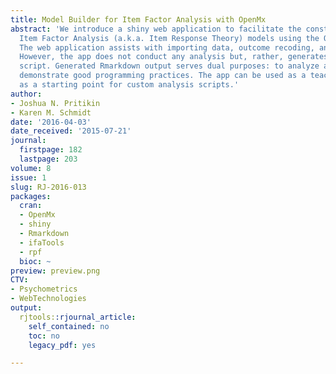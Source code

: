 ```yaml
---
title: Model Builder for Item Factor Analysis with OpenMx
abstract: 'We introduce a shiny web application to facilitate the construction of
  Item Factor Analysis (a.k.a. Item Response Theory) models using the OpenMx package.
  The web application assists with importing data, outcome recoding, and model specification.
  However, the app does not conduct any analysis but, rather, generates an analysis
  script. Generated Rmarkdown output serves dual purposes: to analyze a data set and
  demonstrate good programming practices. The app can be used as a teaching tool or
  as a starting point for custom analysis scripts.'
author:
- Joshua N. Pritikin
- Karen M. Schmidt
date: '2016-04-03'
date_received: '2015-07-21'
journal:
  firstpage: 182
  lastpage: 203
volume: 8
issue: 1
slug: RJ-2016-013
packages:
  cran:
  - OpenMx
  - shiny
  - Rmarkdown
  - ifaTools
  - rpf
  bioc: ~
preview: preview.png
CTV:
- Psychometrics
- WebTechnologies
output:
  rjtools::rjournal_article:
    self_contained: no
    toc: no
    legacy_pdf: yes

---
```


